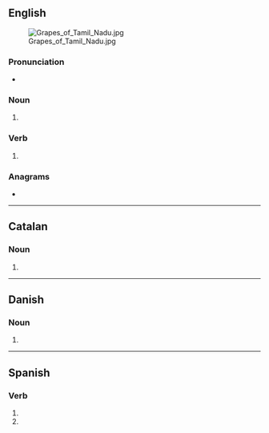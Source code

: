 {{also|grapés}}
==English==
[[File:Grapes of Tamil Nadu.jpg|thumb]]

===Pronunciation===
* {{IPA|/ɡɹeɪps/|lang=en}}

===Noun===
{{head|en|noun plural form}}

# {{plural of|grape|lang=en}}

===Verb===
{{head|en|verb form}}

# {{en-third-person singular of|grape}}

===Anagrams===
* {{anagrams|en|Gasper|gapers|gasper|pagers|parges|sparge}}

----

==Catalan==

===Noun===
{{head|ca|noun form}}

# {{plural of|grapa|lang=ca}}

----

==Danish==

===Noun===
{{head|da|noun form|g=c}}

# {{inflection of|grape||gen|s|indef|lang=da}}

----

==Spanish==

===Verb===
{{head|es|verb form}}

# {{es-verb form of|ending=ar|mood=imperative|sense=negative|pers=2|formal=no|number=singular|grapar}}
# {{es-verb form of|ending=ar|mood=subjunctive|tense=present|pers=2|formal=no|number=singular|grapar}}